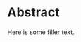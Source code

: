 
\pdfbookmark[section]{Abstract}{abstract}

\pagenumbering{roman}

# Abstract {#abstract .unnumbered}

Here is some filler text.


\newpage